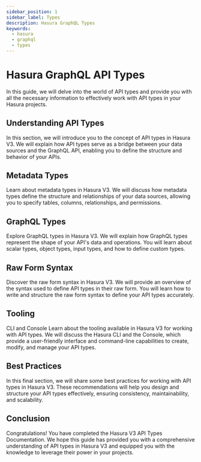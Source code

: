 ```yaml
---
sidebar_position: 1
sidebar_label: Types
description: Hasura GraphQL Types
keywords:
  - hasura
  - graphql
  - types
---
```


# Hasura GraphQL API Types

In this guide, we will delve into the world of API types and provide you with all the necessary information to effectively work with API types in your Hasura projects.

## Understanding API Types
In this section, we will introduce you to the concept of API types in Hasura V3. We will explain how API types serve as a bridge between your data sources and the GraphQL API, enabling you to define the structure and behavior of your APIs.

## Metadata Types
Learn about metadata types in Hasura V3. We will discuss how metadata types define the structure and relationships of your data sources, allowing you to specify tables, columns, relationships, and permissions.

## GraphQL Types
Explore GraphQL types in Hasura V3. We will explain how GraphQL types represent the shape of your API's data and operations. You will learn about scalar types, object types, input types, and how to define custom types.

## Raw Form Syntax
Discover the raw form syntax in Hasura V3. We will provide an overview of the syntax used to define API types in their raw form. You will learn how to write and structure the raw form syntax to define your API types accurately.

## Tooling
CLI and Console
Learn about the tooling available in Hasura V3 for working with API types. We will discuss the Hasura CLI and the Console, which provide a user-friendly interface and command-line capabilities to create, modify, and manage your API types.

## Best Practices
In this final section, we will share some best practices for working with API types in Hasura V3. These recommendations will help you design and structure your API types effectively, ensuring consistency, maintainability, and scalability.

## Conclusion
Congratulations! You have completed the Hasura V3 API Types Documentation. We hope this guide has provided you with a comprehensive understanding of API types in Hasura V3 and equipped you with the knowledge to leverage their power in your projects.
